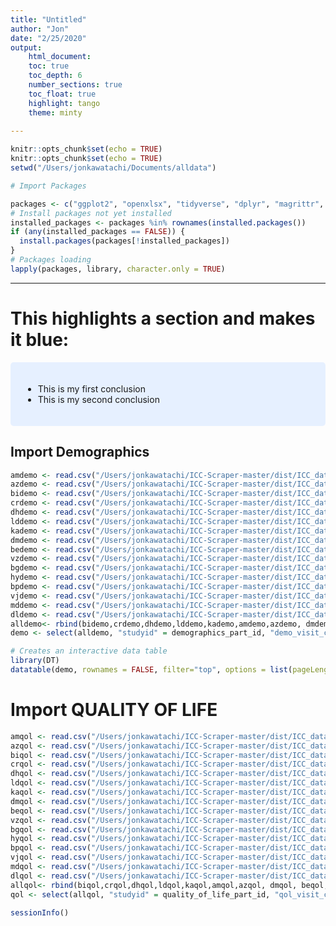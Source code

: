 ```yaml
---
title: "Untitled"
author: "Jon"
date: "2/25/2020"
output: 
    html_document:
    toc: true
    toc_depth: 6
    number_sections: true
    toc_float: true
    highlight: tango
    theme: minty
    
---
```


```r
knitr::opts_chunk$set(echo = TRUE)
knitr::opts_chunk$set(echo = TRUE)
setwd("/Users/jonkawatachi/Documents/alldata")

# Import Packages

packages <- c("ggplot2", "openxlsx", "tidyverse", "dplyr", "magrittr", "lubridate", "readxl", "foreign", "data.table", "haven", "knitr")
# Install packages not yet installed
installed_packages <- packages %in% rownames(installed.packages())
if (any(installed_packages == FALSE)) {
  install.packages(packages[!installed_packages])
}
# Packages loading
lapply(packages, library, character.only = TRUE)
```

***

# This highlights a section and makes it blue:

<style>
div.blue { background-color:#e6f0ff; border-radius: 5px; padding: 20px;}
</style>
<div class = "blue">
- This is my first conclusion
- This is my second conclusion
</div>

## Import Demographics

```r
amdemo <- read.csv("/Users/jonkawatachi/ICC-Scraper-master/dist/ICC_data/am_iccplus/baseline_demographics.csv")
azdemo <- read.csv("/Users/jonkawatachi/ICC-Scraper-master/dist/ICC_data/az_iccplus/baseline_demographics.csv")
bidemo <- read.csv("/Users/jonkawatachi/ICC-Scraper-master/dist/ICC_data/bi_iccplus/baseline_demographics.csv")
crdemo <- read.csv("/Users/jonkawatachi/ICC-Scraper-master/dist/ICC_data/cr_iccplus/baseline_demographics.csv") 
dhdemo <- read.csv("/Users/jonkawatachi/ICC-Scraper-master/dist/ICC_data/dh_iccplus/baseline_demographics.csv")
lddemo <- read.csv("/Users/jonkawatachi/ICC-Scraper-master/dist/ICC_data/ld_iccplus/baseline_demographics.csv")
kademo <- read.csv("/Users/jonkawatachi/ICC-Scraper-master/dist/ICC_data/ka_iccplus/baseline_demographics.csv")
dmdemo <- read.csv("/Users/jonkawatachi/ICC-Scraper-master/dist/ICC_data/dm_iccplus/baseline_demographics.csv")
bedemo <- read.csv("/Users/jonkawatachi/ICC-Scraper-master/dist/ICC_data/be_iccplus/baseline_demographics.csv")
vzdemo <- read.csv("/Users/jonkawatachi/ICC-Scraper-master/dist/ICC_data/vz_iccplus/baseline_demographics.csv")
bgdemo <- read.csv("/Users/jonkawatachi/ICC-Scraper-master/dist/ICC_data/bg_iccplus/baseline_demographics.csv")
hydemo <- read.csv("/Users/jonkawatachi/ICC-Scraper-master/dist/ICC_data/hy_iccplus/baseline_demographics.csv") 
bpdemo <- read.csv("/Users/jonkawatachi/ICC-Scraper-master/dist/ICC_data/bp_iccplus/baseline_demographics.csv")
vjdemo <- read.csv("/Users/jonkawatachi/ICC-Scraper-master/dist/ICC_data/vj_iccplus/baseline_demographics.csv")
mddemo <- read.csv("/Users/jonkawatachi/ICC-Scraper-master/dist/ICC_data/md_iccplus/baseline_demographics.csv")
dldemo <- read.csv("/Users/jonkawatachi/ICC-Scraper-master/dist/ICC_data/dl_iccplus/baseline_demographics.csv")
alldemo<- rbind(bidemo,crdemo,dhdemo,lddemo,kademo,amdemo,azdemo, dmdemo, bedemo, vzdemo, bgdemo, hydemo, bpdemo, vjdemo, mddemo, dldemo)
demo <- select(alldemo, "studyid" = demographics_part_id, "demo_visit_code" = visit_code, "demo_date" = record_date, "demographics_q1", "demographics_q2", "demographics_q3", "demographics_q4", "demographics_q5", "demographics_q6", "demographics_q7", "demographics_q8", "demographics_q9", "demographics_q10")

# Creates an interactive data table 
library(DT)
datatable(demo, rownames = FALSE, filter="top", options = list(pageLength = 5, scrollX=T) )
```

# Import QUALITY OF LIFE
```r
amqol <- read.csv("/Users/jonkawatachi/ICC-Scraper-master/dist/ICC_data/am_iccplus/baseline_qualityoflife.csv")
azqol <- read.csv("/Users/jonkawatachi/ICC-Scraper-master/dist/ICC_data/az_iccplus/baseline_qualityoflife.csv")
biqol <- read.csv("/Users/jonkawatachi/ICC-Scraper-master/dist/ICC_data/bi_iccplus/baseline_qualityoflife.csv")
crqol <- read.csv("/Users/jonkawatachi/ICC-Scraper-master/dist/ICC_data/cr_iccplus/baseline_qualityoflife.csv") 
dhqol <- read.csv("/Users/jonkawatachi/ICC-Scraper-master/dist/ICC_data/dh_iccplus/baseline_qualityoflife.csv")
ldqol <- read.csv("/Users/jonkawatachi/ICC-Scraper-master/dist/ICC_data/ld_iccplus/baseline_qualityoflife.csv")
kaqol <- read.csv("/Users/jonkawatachi/ICC-Scraper-master/dist/ICC_data/ka_iccplus/baseline_qualityoflife.csv")
dmqol <- read.csv("/Users/jonkawatachi/ICC-Scraper-master/dist/ICC_data/dm_iccplus/baseline_qualityoflife.csv")
beqol <- read.csv("/Users/jonkawatachi/ICC-Scraper-master/dist/ICC_data/be_iccplus/baseline_qualityoflife.csv")
vzqol <- read.csv("/Users/jonkawatachi/ICC-Scraper-master/dist/ICC_data/vz_iccplus/baseline_qualityoflife.csv")
bgqol <- read.csv("/Users/jonkawatachi/ICC-Scraper-master/dist/ICC_data/bg_iccplus/baseline_qualityoflife.csv")
hyqol <- read.csv("/Users/jonkawatachi/ICC-Scraper-master/dist/ICC_data/hy_iccplus/baseline_qualityoflife.csv") 
bpqol <- read.csv("/Users/jonkawatachi/ICC-Scraper-master/dist/ICC_data/bp_iccplus/baseline_qualityoflife.csv")
vjqol <- read.csv("/Users/jonkawatachi/ICC-Scraper-master/dist/ICC_data/vj_iccplus/baseline_qualityoflife.csv")
mdqol <- read.csv("/Users/jonkawatachi/ICC-Scraper-master/dist/ICC_data/md_iccplus/baseline_qualityoflife.csv")
dlqol <- read.csv("/Users/jonkawatachi/ICC-Scraper-master/dist/ICC_data/dl_iccplus/baseline_qualityoflife.csv")
allqol<- rbind(biqol,crqol,dhqol,ldqol,kaqol,amqol,azqol, dmqol, beqol, vzqol, bgqol, hyqol, bpqol, vjqol, mdqol, dlqol)
qol <- select(allqol, "studyid" = quality_of_life_part_id, "qol_visit_code" = visit_code, "qol_date" = record_date, "quality_of_life_q1", "quality_of_life_q2", "quality_of_life_q3", "quality_of_life_q4", "quality_of_life_q5", "quality_of_life_q6") 
```

```r
sessionInfo()
```

